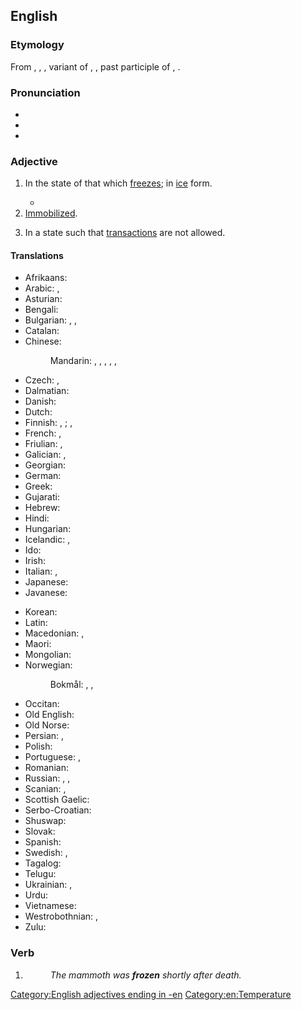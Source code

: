 ==English==

===Etymology===
From {{inh|en|enm|frozen}}, {{m|enm|frosen}}, {{m|enm|ifrozen}}, variant of {{m|enm|froren}}, {{m|enm|ifroren}} {{gloss|"frozen"; > see {{l|en|frorn}}}}, past participle of {{der|en|enm|fresen}}, {{m|enm|freosen|t=to freeze}}.

===Pronunciation===
* {{IPA|/ˈfɹəʊzən/|lang=en}}
* {{audio|en-us-frozen.ogg|Audio (US)|lang=en}}
* {{rhymes|əʊzən|lang=en}}

===Adjective===
{{en-adj}}

# In the state of that which [[freeze]]s; in [[ice]] form.
#: {{ux|en|The mammoth has been '''frozen''' for ten thousand years.}}
#* {{quote-magazine|date=2013-07-26|author=[http://www.theguardian.com/profile/nick-miroff Nick Miroff]
|volume=189|issue=7|page=32|magazine={{w|The Guardian Weekly}}
|title=[http://www.theguardian.com/world/2013/jul/23/mexico-insect-cuisine-sustainable-food Mexico gets a taste for eating insects&nbsp;&hellip;]
|passage=The San Juan market is Mexico City's most famous deli of exotic meats, where an adventurous shopper can hunt down hard-to-find critters&nbsp;&hellip; But the priciest items in the market aren't the armadillo steaks or even the bluefin tuna. That would be the '''frozen''' ''chicatanas'' – giant winged ants – at around $500 a kilo.}}
# [[immobilized|Immobilized]].
#: {{ux|en|I just stood '''frozen''' as the robber pointed at me with his gun.}}
# {{lb|en|of a bank account}} In a state such that [[transaction]]s are not allowed.

====Translations====
{{trans-top|in the state of that which freezes}}
* Afrikaans: {{t-needed|af}}
* Arabic: {{t|ar|مُجَمَّد}}, {{t|ar|مُصَقَّع}}
* Asturian: {{t|ast|xeláu}}
* Bengali: {{t|bn|নিথর}}
* Bulgarian: {{t+|bg|замразен|sc=Cyrl}}, {{t+|bg|замръзнал|sc=Cyrl}}, {{t+|bg|леден|sc=Cyrl}}
* Catalan: {{t+|ca|gelat}}
* Chinese:
*: Mandarin: {{t|cmn|[[凍結]][[的]]|sc=Hani}}, {{t|cmn|[[冻结]][[的]]|tr=dòngjié de|sc=Hani}}, {{t|cmn|[[冷凍]][[的]]|sc=Hani}}, {{t|cmn|[[冷冻]][[的]]|tr=lěngdòng de|sc=Hani}}, {{t|cmn|[[結冰]][[的]]|sc=Hani}}, {{t|cmn|[[结冰]][[的]]|tr=jiébīng de|sc=Hani}}
* Czech: {{t|cs|zmrzlý}}, {{t|cs|zamrzlý}}
* Dalmatian: {{t|dlm|glazait}}
* Danish: {{t|da|frossen}}
* Dutch: {{t+|nl|bevroren}}
* Finnish: {{qualifier|something/-one else has done it}} {{t+|fi|jäädytetty}}, {{t+|fi|pakastettu}}; {{qualifier|the thing/person has frozen on its own}} {{t+|fi|jäätynyt}}, {{t+|fi|pakastunut}}
* French: {{t+|fr|congelé}}, {{t+|fr|gelé}}
* Friulian: {{t|fur|inglačât}}, {{t|fur|glačât}}
* Galician: {{t+|gl|xeado}}, {{t|gl|conxelado}}
* Georgian: {{t|ka|გაყინული}}
* German: {{t+|de|gefroren}}
* Greek: {{t+|el|κατεψυγμένος}}
* Gujarati: {{t-needed|gu}}
* Hebrew: {{t|he|קפוא|tr=kafú'|sc=Hebr}}
* Hindi: {{t-needed|hi}}
* Hungarian: {{t+|hu|fagyott}}
* Icelandic: {{t+|is|freðinn}}, {{t+|is|frosinn}}
* Ido: {{t-needed|io}}
* Irish: {{t|ga|reoite}}
* Italian: {{t+|it|ghiacciato}}, {{t+|it|gelato}}
* Japanese: {{t+|ja|凍結|tr=tōketsu|sc=Jpan}}
* Javanese: {{t-needed|jv}}
{{trans-mid}}
* Korean: {{t-needed|ko}}
* Latin: {{t|la|gelātus}}
* Macedonian: {{t|mk|замрзнат}}, {{t|mk|смрзнат}}
* Maori: {{t|mi|mae}} {{qualifier|with fear}}
* Mongolian: {{t+|mn|хөлдүү|sc=Cyrl}}
* Norwegian:
*: Bokmål: {{t|nb|frossen}}, {{t|nb|frosset}}, {{t|nb|tilfrosset}}
* Occitan: {{t|oc|gelat}}
* Old English: {{t+|ang|ġefroren}}
* Old Norse: {{t|non|frørinn}}
* Persian: {{t|fa|یخ‌زده|tr=yax-zade|sc=fa-Arab}}, {{qualifier|rare}} {{t+|fa|فسرده|tr=fesorde|sc=fa-Arab}}
* Polish: {{t|pl|zamrożony|m}}
* Portuguese: {{t+|pt|congelado}}, {{t+|pt|gelado}}
* Romanian: {{t+|ro|înghețat}}
* Russian: {{qualifier|deliberately}} {{t+|ru|заморо́женный}}, {{t+|ru|моро́женый}}, {{qualifier|by its/his/her own}} {{t+|ru|замёрзший}}
* Scanian: {{t|gmq-scy|frøsen}}, {{t|gmq-scy|frøsed}}
* Scottish Gaelic: {{t|gd|reòta}}
* Serbo-Croatian: {{t-needed|sh}}
* Shuswap: {{t|shs|alt}}
* Slovak: {{t-needed|sk}}
* Spanish: {{t+|es|congelado}}
* Swedish: {{t+|sv|fryst}}, {{t+|sv|frusen}}
* Tagalog: {{t|tl|elado}}
* Telugu: {{t|te|గడ్డకట్టిన}}
* Ukrainian: {{t|uk|заморо́жений}}, {{t|uk|моро́жений}} {{qualifier|food}}
* Urdu: {{t-needed|ur}}
* Vietnamese: {{t+|vi|đông}}
* Westrobothnian: {{t|gmq-bot|frussen}}, {{t|gmq-bot|frusin}}
* Zulu: {{t-needed|zu}}
{{trans-bottom}}

===Verb===
{{head|en|past participle|cat2=irregular past participles}}

# {{inflection of|freeze||past|part|lang=en}}
#: ''The mammoth was '''frozen''' shortly after death.''

[[Category:English adjectives ending in -en]]
[[Category:en:Temperature]]